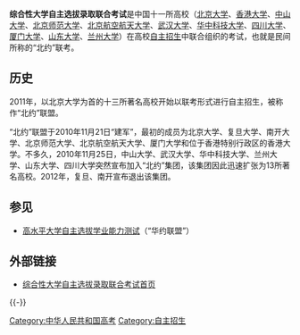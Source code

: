 '''综合性大学自主选拔录取联合考试'''是中国十一所高校（[[北京大学|北京大学]]、[[香港大学|香港大学]]、[[中山大学|中山大学]]、[[北京师范大学|北京师范大学]]、[[北京航空航天大学|北京航空航天大学]]、[[武汉大学|武汉大学]]、[[华中科技大学|华中科技大学]]、[[四川大学|四川大学]]、[[厦门大学|厦门大学]]、[[山东大学|山东大学]]、[[兰州大学|兰州大学]]）在高校[[自主招生|自主招生]]中联合组织的考试，也就是民间所称的“北约”联考。

==历史==
2011年，以北京大学为首的十三所著名高校开始以联考形式进行自主招生，被称作“北约”联盟。

“北约”联盟于2010年11月21日“建军”，最初的成员为北京大学、复旦大学、南开大学、北京师范大学、北京航空航天大学、厦门大学和位于香港特别行政区的香港大学。不多久，2010年11月25日，中山大学、武汉大学、华中科技大学、兰州大学、山东大学、四川大学突然宣布加入“北约”集团，该集团因此迅速扩张为13所著名高校。2012年，复旦、南开宣布退出该集团。

==参见==
*[[高水平大学自主选拔学业能力测试|高水平大学自主选拔学业能力测试]]（“华约联盟”）

==外部链接==
*[http://211.151.240.38/ccuut_student/Default.aspx 综合性大学自主选拔录取联合考试首页]

{{-}}
{{高校联考自主招生联盟}}
{{中国大陆自主招生}}

[[Category:中华人民共和国高考|Category:中华人民共和国高考]]
[[Category:自主招生|Category:自主招生]]